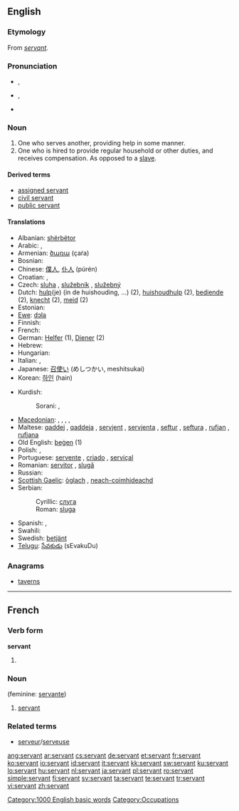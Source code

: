 {{wikipedia|dab=servant (disambiguation)|servant}}
==English==

{{rank|prove|engaged|America|993|servant|doctor|Michael|fee}}

===Etymology===
From {{etyl|fro}} ''[[#French|servant]]''.

===Pronunciation===
* {{a|RP}} {{IPA|/ˈsɜːvənt/}}, {{SAMPA|/"s3:v@nt/}}
* {{a|GenAm}} {{IPA|/ˈsɝvənt/}}, {{SAMPA|/"s3`v@nt/}}
* {{audio|en-us-servant.ogg|Audio (US)}}

===Noun===
{{wikipedia}}
{{en-noun}}

# One who serves another, providing help in some manner.
# One who is hired to provide regular household or other duties, and receives compensation.  As opposed to a [[slave]].

====Derived terms====
* [[assigned servant]]
* [[civil servant]]
* [[public servant]]

====Translations====
{{trans-top}}
* Albanian: [[shërbëtor]] {{m}}
* Arabic: {{Arab|[[خادم]]}} {{IPAchar|(χádim)}} {{m}}, {{Arab|[[خادمة]]}} {{IPAchar|(χádima)}} {{f}}
* Armenian: [[ծառա]] (çaṙa)
* Bosnian: {{t-|bs|sluga|f}}
* Chinese: [[僕人]], [[仆人]] (púrén)
* Croatian: {{t-|hr|sluga|f|alt=slúga}}, {{t-|hr|služavka|f|alt=slùžāvka}}
* Czech: [[sluha]] {{m}}, [[služebník]] {{m}}, [[služebný]] {{m}}
* Dutch: [[hulp]](je) (in de huishouding, ...) (2), [[huishoudhulp]] (2), [[bediende]] (2), [[knecht]] {{m}} (2), [[meid]] {{f}} (2)
* Estonian: {{t-|et|teener}}
* [[Ewe]]: [[dɔla]]
* Finnish: {{t-|fi|palvelija}}
* French: {{t+|fr|domestique}}
* German: [[Helfer]] {{m}} (1), [[Diener]] {{m}} (2)
* Hebrew: {{he-translation|עבד|eved}}
* Hungarian: {{t+|hu|szolga}}
* Italian: {{t-|it|servo|m}}, {{t-|it|servitore|m|f}}
* Japanese: [[召使い]] (めしつかい, meshitsukai)
* Korean: [[하인]] (hain)
{{trans-mid}}
* Kurdish:
*: Sorani: {{t|ku|به‌رده‌ست|tr=berdest|sc=ku-Arab}}, {{t|ku|خزمه‌تکار|tr=xizmetkár|sc=ku-Arab}}
* [[Macedonian]]: {{t-|mk|слуга|m|tr=slúga|sc=Cyrl|xs=Macedonian}},  {{t|mk|слугинка|f|tr=slúginka|sc=Cyrl|xs=Macedonian}},  {{t|mk|измеќар|m|tr=ízmeḱar|sc=Cyrl|xs=Macedonian}},  {{t|mk|измеќарка|f|tr=ízmeḱarka|sc=Cyrl|xs=Macedonian}},  {{t|mk|момок|m|tr=mómok|sc=Cyrl}}
* Maltese: [[qaddej]] {{m}}, [[qaddeja]] {{f}}, [[servjent]] {{m}}, [[servjenta]] {{f}}, [[seftur]] {{m}}, [[seftura]] {{f}}, [[rufjan]] {{m}}, [[rufjana]] {{f}}
* Old English: [[þegen|þeġen]] (1)
* Polish: {{t|pl|sługa|m}},  {{t|pl|służący|m}}
* Portuguese: [[servente]] {{m|f}}, [[criado]] {{m}}, [[serviçal]] {{m|f}}
* Romanian: [[servitor]] {{m}}, [[slugă]] {{m}}
* Russian: {{t+|ru|слуга|m|tr=slugá|sc=Cyrl}}
* [[Scottish Gaelic]]: [[òglach]] {{m}}, [[neach-coimhideachd]] {{m}}
* Serbian:
*: Cyrillic: [[слуга#Serbian|слуга]] {{f}}
*: Roman: [[sluga#Serbian|sluga]] {{f}}
* Spanish: {{t-|es|sirviente|m|f}}, {{t+|es|criado|m}}
* Swahili: {{t|sw|utumishi}}
* Swedish: [[betjänt]]
* [[Telugu]]: [[సేవకుడు]] (sEvakuDu)
{{trans-bottom}}

===Anagrams===
* [[taverns]]

[[Category:1000 English basic words]]
[[Category:Occupations]]

----

==French==

===Verb form===
'''servant'''

# {{present participle of|servir|lang=French}}

===Noun===
{{fr-noun|m}} (feminine: [[servante]])

# [[#Noun|servant]]

===Related terms===
* [[serveur]]/[[serveuse]]

[[ang:servant]]
[[ar:servant]]
[[cs:servant]]
[[de:servant]]
[[et:servant]]
[[fr:servant]]
[[ko:servant]]
[[io:servant]]
[[id:servant]]
[[it:servant]]
[[kk:servant]]
[[sw:servant]]
[[ku:servant]]
[[lo:servant]]
[[hu:servant]]
[[nl:servant]]
[[ja:servant]]
[[pl:servant]]
[[ro:servant]]
[[simple:servant]]
[[fi:servant]]
[[sv:servant]]
[[ta:servant]]
[[te:servant]]
[[tr:servant]]
[[vi:servant]]
[[zh:servant]]